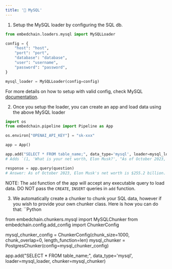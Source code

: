 ```yaml
---
title: '🐬 MySQL'
---
```


1. Setup the MySQL loader by configuring the SQL db.
```Python
from embedchain.loaders.mysql import MySQLLoader

config = {
    "host": "host",
    "port": "port",
    "database": "database",
    "user": "username",
    "password": "password",
}

mysql_loader = MySQLLoader(config=config)
```

For more details on how to setup with valid config, check MySQL [documentation](https://dev.mysql.com/doc/connector-python/en/connector-python-connectargs.html).

2. Once you setup the loader, you can create an app and load data using the above MySQL loader
```Python
import os
from embedchain.pipeline import Pipeline as App

os.environ["OPENAI_API_KEY"] = "sk-xxx"

app = App()

app.add("SELECT * FROM table_name;", data_type='mysql', loader=mysql_loader)
# Adds `(1, 'What is your net worth, Elon Musk?', "As of October 2023, Elon Musk's net worth is $255.2 billion.")`

response = app.query(question)
# Answer: As of October 2023, Elon Musk's net worth is $255.2 billion.
```

NOTE: The `add` function of the app will accept any executable query to load data. DO NOT pass the `CREATE`, `INSERT` queries in `add` function.

3. We automatically create a chunker to chunk your SQL data, however if you wish to provide your own chunker class. Here is how you can do that:
``Python

from embedchain.chunkers.mysql import MySQLChunker
from embedchain.config.add_config import ChunkerConfig

mysql_chunker_config = ChunkerConfig(chunk_size=1000, chunk_overlap=0, length_function=len)
mysql_chunker = PostgresChunker(config=mysql_chunker_config)

app.add("SELECT * FROM table_name;", data_type='mysql', loader=mysql_loader, chunker=mysql_chunker)
```